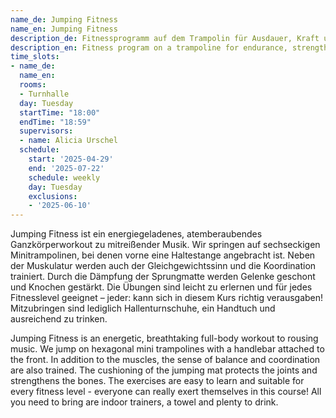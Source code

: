 ```yaml
---
name_de: Jumping Fitness
name_en: Jumping Fitness
description_de: Fitnessprogramm auf dem Trampolin für Ausdauer, Kraft und Koordination.
description_en: Fitness program on a trampoline for endurance, strength, and coordination.
time_slots:
- name_de:
  name_en:
  rooms:
  - Turnhalle
  day: Tuesday
  startTime: "18:00"
  endTime: "18:59"
  supervisors:
  - name: Alicia Urschel
  schedule:
    start: '2025-04-29'
    end: '2025-07-22'
    schedule: weekly
    day: Tuesday
    exclusions:
    - '2025-06-10'
---
```


<Locale value="de">
 

 Jumping Fitness ist ein energiegeladenes, atemberaubendes Ganzkörperworkout zu
mitreißender Musik. Wir springen auf sechseckigen Minitrampolinen, bei denen
vorne eine Haltestange angebracht ist. Neben der Muskulatur werden auch der
Gleichgewichtssinn und die Koordination trainiert. Durch die Dämpfung der
Sprungmatte werden Gelenke geschont und Knochen gestärkt. Die Übungen sind
leicht zu erlernen und für jedes Fitnesslevel geeignet – jeder: kann sich in
diesem Kurs richtig verausgaben! Mitzubringen sind lediglich Hallenturnschuhe,
ein Handtuch und ausreichend zu trinken.

</Locale>
<Locale value="en">
 

 Jumping Fitness is an energetic, breathtaking full-body workout to rousing
music. We jump on hexagonal mini trampolines with a handlebar attached to the
front. In addition to the muscles, the sense of balance and coordination are
also trained. The cushioning of the jumping mat protects the joints and
strengthens the bones. The exercises are easy to learn and suitable for every
fitness level - everyone can really exert themselves in this course! All you
need to bring are indoor trainers, a towel and plenty to drink.

</Locale>
